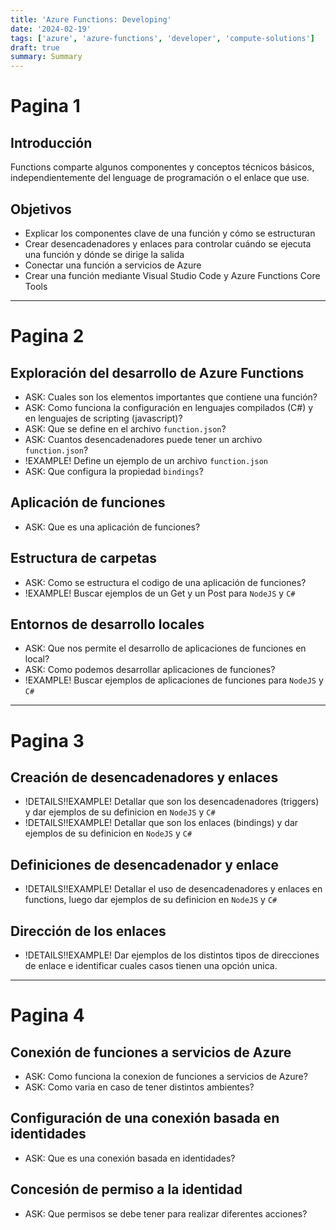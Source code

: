 ```yaml
---
title: 'Azure Functions: Developing'
date: '2024-02-19'
tags: ['azure', 'azure-functions', 'developer', 'compute-solutions']
draft: true
summary: Summary
---
```


# Pagina 1

## Introducción

Functions comparte algunos componentes y conceptos técnicos básicos, independientemente del lenguage de programación o el enlace que use.

## Objetivos

- Explicar los componentes clave de una función y cómo se estructuran
- Crear desencadenadores y enlaces para controlar cuándo se ejecuta una función y dónde se dirige la salida
- Conectar una función a servicios de Azure
- Crear una función mediante Visual Studio Code y Azure Functions Core Tools

---

# Pagina 2

## Exploración del desarrollo de Azure Functions

- ASK: Cuales son los elementos importantes que contiene una función?
- ASK: Como funciona la configuración en lenguajes compilados (C#) y en lenguajes de scripting (javascript)?
- ASK: Que se define en el archivo `function.json`?
- ASK: Cuantos desencadenadores puede tener un archivo `function.json`?
- !EXAMPLE! Define un ejemplo de un archivo `function.json`
- ASK: Que configura la propiedad `bindings`?

## Aplicación de funciones

- ASK: Que es una aplicación de funciones?

## Estructura de carpetas

- ASK: Como se estructura el codigo de una aplicación de funciones?
- !EXAMPLE! Buscar ejemplos de un Get y un Post para `NodeJS` y `C#`

## Entornos de desarrollo locales

- ASK: Que nos permite el desarrollo de aplicaciones de funciones en local?
- ASK: Como podemos desarrollar aplicaciones de funciones?
- !EXAMPLE! Buscar ejemplos de aplicaciones de funciones para `NodeJS` y `C#`

---

# Pagina 3

## Creación de desencadenadores y enlaces

- !DETAILS!!EXAMPLE! Detallar que son los desencadenadores (triggers) y dar ejemplos de su definicion en `NodeJS` y `C#`
- !DETAILS!!EXAMPLE! Detallar que son los enlaces (bindings) y dar ejemplos de su definicion en `NodeJS` y `C#`

## Definiciones de desencadenador y enlace

- !DETAILS!!EXAMPLE! Detallar el uso de desencadenadores y enlaces en functions, luego dar ejemplos de su definicion en `NodeJS` y `C#`

## Dirección de los enlaces

- !DETAILS!!EXAMPLE! Dar ejemplos de los distintos tipos de direcciones de enlace e identificar cuales casos tienen una opción unica.

---

# Pagina 4

## Conexión de funciones a servicios de Azure

- ASK: Como funciona la conexion de funciones a servicios de Azure?
- ASK: Como varia en caso de tener distintos ambientes?

## Configuración de una conexión basada en identidades

- ASK: Que es una conexión basada en identidades?

## Concesión de permiso a la identidad

- ASK: Que permisos se debe tener para realizar diferentes acciones?

